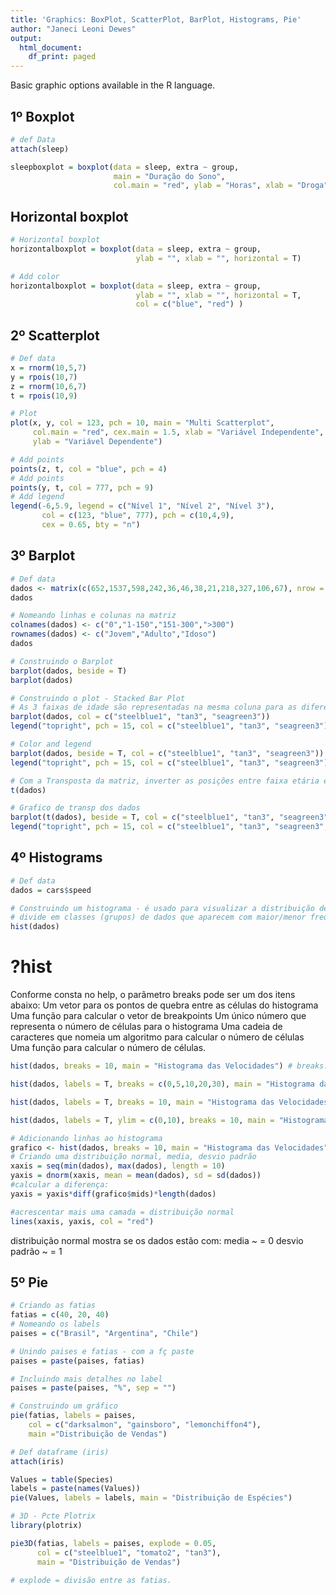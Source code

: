 ```yaml
---
title: 'Graphics: BoxPlot, ScatterPlot, BarPlot, Histograms, Pie'
author: "Janeci Leoni Dewes"
output:
  html_document:
    df_print: paged
---
```



Basic graphic options available in the R language.

## 1º Boxplot

```r
# def Data
attach(sleep)
```



```r
sleepboxplot = boxplot(data = sleep, extra ~ group,
                       main = "Duração do Sono",
                       col.main = "red", ylab = "Horas", xlab = "Droga")
```


## Horizontal boxplot


```r
# Horizontal boxplot
horizontalboxplot = boxplot(data = sleep, extra ~ group,
                            ylab = "", xlab = "", horizontal = T)

```

```r
# Add color
horizontalboxplot = boxplot(data = sleep, extra ~ group,
                            ylab = "", xlab = "", horizontal = T,
                            col = c("blue", "red") )

```
## 2º Scatterplot

```r
# Def data
x = rnorm(10,5,7)
y = rpois(10,7)
z = rnorm(10,6,7)
t = rpois(10,9)

```



```r
# Plot
plot(x, y, col = 123, pch = 10, main = "Multi Scatterplot",
     col.main = "red", cex.main = 1.5, xlab = "Variável Independente", 
     ylab = "Variável Dependente")

# Add points
points(z, t, col = "blue", pch = 4)
# Add points
points(y, t, col = 777, pch = 9)
# Add legend
legend(-6,5.9, legend = c("Nível 1", "Nível 2", "Nível 3"),
       col = c(123, "blue", 777), pch = c(10,4,9),
       cex = 0.65, bty = "n")


```

## 3º Barplot

```r
# Def data
dados <- matrix(c(652,1537,598,242,36,46,38,21,218,327,106,67), nrow = 3, byrow = T)
dados

```

```r
# Nomeando linhas e colunas na matriz
colnames(dados) <- c("0","1-150","151-300",">300") 
rownames(dados) <- c("Jovem","Adulto","Idoso") 
dados

```

```r
# Construindo o Barplot
barplot(dados, beside = T) 
barplot(dados) 

```

```r
# Construindo o plot - Stacked Bar Plot
# As 3 faixas de idade são representadas na mesma coluna para as diferentes quantidades
barplot(dados, col = c("steelblue1", "tan3", "seagreen3"))
legend("topright", pch = 15, col = c("steelblue1", "tan3", "seagreen3"), legend = c("Jovem","Adulto","Idoso"))


```


```r
# Color and legend
barplot(dados, beside = T, col = c("steelblue1", "tan3", "seagreen3"))
legend("topright", pch = 15, col = c("steelblue1", "tan3", "seagreen3"), legend = c("Jovem","Adulto","Idoso"))


```
```r
# Com a Transposta da matriz, inverter as posições entre faixa etária e faixa de quantidade
t(dados)

```

```r
# Grafico de transp dos dados
barplot(t(dados), beside = T, col = c("steelblue1", "tan3", "seagreen3", "peachpuff1"))
legend("topright", pch = 15, col = c("steelblue1", "tan3", "seagreen3", "peachpuff1"), legend = c("0","1-150","151-300",">300"))

```



## 4º Histograms

```r
# Def data
dados = cars$speed
```


```r
# Construindo um histograma - é usado para visualizar a distribuição de freq de UMA variável.
# divide em classes (grupos) de dados que aparecem com maior/menor frequencia.
hist(dados)
```
# ?hist
Conforme consta no help, o parâmetro breaks pode ser um dos itens abaixo:
Um vetor para os pontos de quebra entre as células do histograma
Uma função para calcular o vetor de breakpoints
Um único número que representa o número de células para o histograma
Uma cadeia de caracteres que nomeia um algoritmo para calcular o número de células 
Uma função para calcular o número de células.

```r
hist(dados, breaks = 10, main = "Histograma das Velocidades") # breaks: caixinhas
```


```r
hist(dados, labels = T, breaks = c(0,5,10,20,30), main = "Histograma das Velocidades") # caixinhas específicas
```


```r
hist(dados, labels = T, breaks = 10, main = "Histograma das Velocidades") # mostra o total de freq das caixinhas
```


```r
hist(dados, labels = T, ylim = c(0,10), breaks = 10, main = "Histograma das Velocidades")
```


```r
# Adicionando linhas ao histograma
grafico <- hist(dados, breaks = 10, main = "Histograma das Velocidades")
# Criando uma distribuição normal, media, desvio padrão 
xaxis = seq(min(dados), max(dados), length = 10)
yaxis = dnorm(xaxis, mean = mean(dados), sd = sd(dados))
#calcular a diferença:
yaxis = yaxis*diff(grafico$mids)*length(dados)

#acrescentar mais uma camada = distribuição normal 
lines(xaxis, yaxis, col = "red")

```
distribuição normal mostra se os dados estão com: 
media ~ = 0
desvio padrão ~ = 1


## 5º Pie

```r
# Criando as fatias
fatias = c(40, 20, 40)
# Nomeando os labels
paises = c("Brasil", "Argentina", "Chile")

```

```r
# Unindo paises e fatias - com a fç paste
paises = paste(paises, fatias)

```

```r
# Incluindo mais detalhes no label
paises = paste(paises, "%", sep = "")

```

```r
# Construindo um gráfico
pie(fatias, labels = paises,
    col = c("darksalmon", "gainsboro", "lemonchiffon4"), 
    main ="Distribuição de Vendas")

```

```r
# Def dataframe (iris)
attach(iris)
```

```r
Values = table(Species) 
labels = paste(names(Values))
pie(Values, labels = labels, main = "Distribuição de Espécies")

```


```r
# 3D - Pcte Plotrix
library(plotrix) 
```

```r
pie3D(fatias, labels = paises, explode = 0.05,
      col = c("steelblue1", "tomato2", "tan3"), 
      main = "Distribuição de Vendas")

# explode = divisão entre as fatias. 
```





